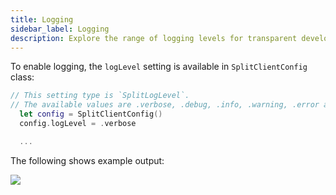 ```yaml
---
title: Logging
sidebar_label: Logging
description: Explore the range of logging levels for transparent development and debugging.
---
```

 
To enable logging, the `logLevel` setting is available in `SplitClientConfig` class:

```swift title="Setup logs"
// This setting type is `SplitLogLevel`. 
// The available values are .verbose, .debug, .info, .warning, .error and .none
  let config = SplitClientConfig() 
  config.logLevel = .verbose

  ...
```

The following shows example output:

![](https://help.split.io/hc/article_attachments/26412310872077)
